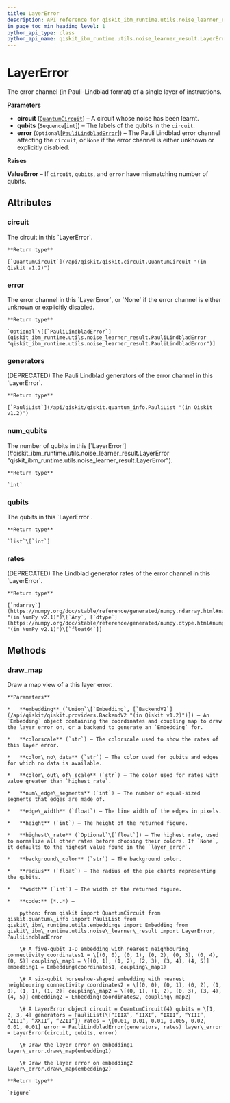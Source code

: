 ```yaml
---
title: LayerError
description: API reference for qiskit_ibm_runtime.utils.noise_learner_result.LayerError
in_page_toc_min_heading_level: 1
python_api_type: class
python_api_name: qiskit_ibm_runtime.utils.noise_learner_result.LayerError
---
```


# LayerError

<Class id="qiskit_ibm_runtime.utils.noise_learner_result.LayerError" isDedicatedPage={true} github="https://github.com/Qiskit/qiskit-ibm-runtime/tree/stable/0.32/qiskit_ibm_runtime/utils/noise_learner_result.py#L136-L309" signature="LayerError(circuit, qubits, error=None)" modifiers="class">
  The error channel (in Pauli-Lindblad format) of a single layer of instructions.

  **Parameters**

  *   **circuit** ([`QuantumCircuit`](/api/qiskit/qiskit.circuit.QuantumCircuit "(in Qiskit v1.2)")) – A circuit whose noise has been learnt.
  *   **qubits** (`Sequence`\[`int`]) – The labels of the qubits in the `circuit`.
  *   **error** (`Optional`\[[`PauliLindbladError`](qiskit_ibm_runtime.utils.noise_learner_result.PauliLindbladError "qiskit_ibm_runtime.utils.noise_learner_result.PauliLindbladError")]) – The Pauli Lindblad error channel affecting the `circuit`, or `None` if the error channel is either unknown or explicitly disabled.

  **Raises**

  **ValueError** – If `circuit`, `qubits`, and `error` have mismatching number of qubits.

  ## Attributes

  ### circuit

  <Attribute id="qiskit_ibm_runtime.utils.noise_learner_result.LayerError.circuit">
    The circuit in this `LayerError`.

    **Return type**

    [`QuantumCircuit`](/api/qiskit/qiskit.circuit.QuantumCircuit "(in Qiskit v1.2)")
  </Attribute>

  ### error

  <Attribute id="qiskit_ibm_runtime.utils.noise_learner_result.LayerError.error">
    The error channel in this `LayerError`, or `None` if the error channel is either unknown or explicitly disabled.

    **Return type**

    `Optional`\[[`PauliLindbladError`](qiskit_ibm_runtime.utils.noise_learner_result.PauliLindbladError "qiskit_ibm_runtime.utils.noise_learner_result.PauliLindbladError")]
  </Attribute>

  ### generators

  <Attribute id="qiskit_ibm_runtime.utils.noise_learner_result.LayerError.generators">
    (DEPRECATED) The Pauli Lindblad generators of the error channel in this `LayerError`.

    **Return type**

    [`PauliList`](/api/qiskit/qiskit.quantum_info.PauliList "(in Qiskit v1.2)")
  </Attribute>

  ### num\_qubits

  <Attribute id="qiskit_ibm_runtime.utils.noise_learner_result.LayerError.num_qubits">
    The number of qubits in this [`LayerError`](#qiskit_ibm_runtime.utils.noise_learner_result.LayerError "qiskit_ibm_runtime.utils.noise_learner_result.LayerError").

    **Return type**

    `int`
  </Attribute>

  ### qubits

  <Attribute id="qiskit_ibm_runtime.utils.noise_learner_result.LayerError.qubits">
    The qubits in this `LayerError`.

    **Return type**

    `list`\[`int`]
  </Attribute>

  ### rates

  <Attribute id="qiskit_ibm_runtime.utils.noise_learner_result.LayerError.rates">
    (DEPRECATED) The Lindblad generator rates of the error channel in this `LayerError`.

    **Return type**

    [`ndarray`](https://numpy.org/doc/stable/reference/generated/numpy.ndarray.html#numpy.ndarray "(in NumPy v2.1)")\[`Any`, [`dtype`](https://numpy.org/doc/stable/reference/generated/numpy.dtype.html#numpy.dtype "(in NumPy v2.1)")\[`float64`]]
  </Attribute>

  ## Methods

  ### draw\_map

  <Function id="qiskit_ibm_runtime.utils.noise_learner_result.LayerError.draw_map" github="https://github.com/Qiskit/qiskit-ibm-runtime/tree/stable/0.32/qiskit_ibm_runtime/utils/noise_learner_result.py#L221-L301" signature="draw_map(embedding, colorscale='Bluered', color_no_data='lightgray', color_out_of_scale='lightgreen', num_edge_segments=16, edge_width=4, height=500, highest_rate=None, background_color='white', radius=0.25, width=800)">
    Draw a map view of a this layer error.

    **Parameters**

    *   **embedding** (`Union`\[`Embedding`, [`BackendV2`](/api/qiskit/qiskit.providers.BackendV2 "(in Qiskit v1.2)")]) – An `Embedding` object containing the coordinates and coupling map to draw the layer error on, or a backend to generate an `Embedding` for.

    *   **colorscale** (`str`) – The colorscale used to show the rates of this layer error.

    *   **color\_no\_data** (`str`) – The color used for qubits and edges for which no data is available.

    *   **color\_out\_of\_scale** (`str`) – The color used for rates with value greater than `highest_rate`.

    *   **num\_edge\_segments** (`int`) – The number of equal-sized segments that edges are made of.

    *   **edge\_width** (`float`) – The line width of the edges in pixels.

    *   **height** (`int`) – The height of the returned figure.

    *   **highest\_rate** (`Optional`\[`float`]) – The highest rate, used to normalize all other rates before choosing their colors. If `None`, it defaults to the highest value found in the `layer_error`.

    *   **background\_color** (`str`) – The background color.

    *   **radius** (`float`) – The radius of the pie charts representing the qubits.

    *   **width** (`int`) – The width of the returned figure.

    *   **code:** (*..*) –

        python: from qiskit import QuantumCircuit from qiskit.quantum\_info import PauliList from qiskit\_ibm\_runtime.utils.embeddings import Embedding from qiskit\_ibm\_runtime.utils.noise\_learner\_result import LayerError, PauliLindbladError

        \# A five-qubit 1-D embedding with nearest neighbouring connectivity coordinates1 = \[(0, 0), (0, 1), (0, 2), (0, 3), (0, 4), (0, 5)] coupling\_map1 = \[(0, 1), (1, 2), (2, 3), (3, 4), (4, 5)] embedding1 = Embedding(coordinates1, coupling\_map1)

        \# A six-qubit horseshoe-shaped embedding with nearest neighbouring connectivity coordinates2 = \[(0, 0), (0, 1), (0, 2), (1, 0), (1, 1), (1, 2)] coupling\_map2 = \[(0, 1), (1, 2), (0, 3), (3, 4), (4, 5)] embedding2 = Embedding(coordinates2, coupling\_map2)

        \# A LayerError object circuit = QuantumCircuit(4) qubits = \[1, 2, 3, 4] generators = PauliList(\[“IIIX”, “IIXI”, “IXII”, “YIII”, “ZIII”, “XXII”, “ZZII”]) rates = \[0.01, 0.01, 0.01, 0.005, 0.02, 0.01, 0.01] error = PauliLindbladError(generators, rates) layer\_error = LayerError(circuit, qubits, error)

        \# Draw the layer error on embedding1 layer\_error.draw\_map(embedding1)

        \# Draw the layer error on embedding2 layer\_error.draw\_map(embedding2)

    **Return type**

    `Figure`
  </Function>
</Class>


